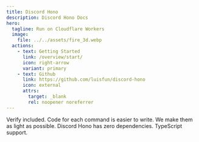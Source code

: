 ```yaml
---
title: Discord Hono
description: Discord Hono Docs
hero:
  tagline: Run on Cloudflare Workers
  image:
    file: ../../assets/fire_3d.webp
  actions:
    - text: Getting Started
      link: /overview/start/
      icon: right-arrow
      variant: primary
    - text: Github
      link: https://github.com/luisfun/discord-hono
      icon: external
      attrs:
        target: _blank
        rel: noopener noreferrer
---
```



<CardGrid>
  <Card title="Easy Build" icon="pencil">
    Verify included. Code for each command is easier to write.
  </Card>
  <Card title="Lightweight" icon="star">
    We make them as light as possible. Discord Hono has zero dependencies.
  </Card>
  <Card title="TypeScript" icon="approve-check">
    TypeScript support.
  </Card>
</CardGrid>
